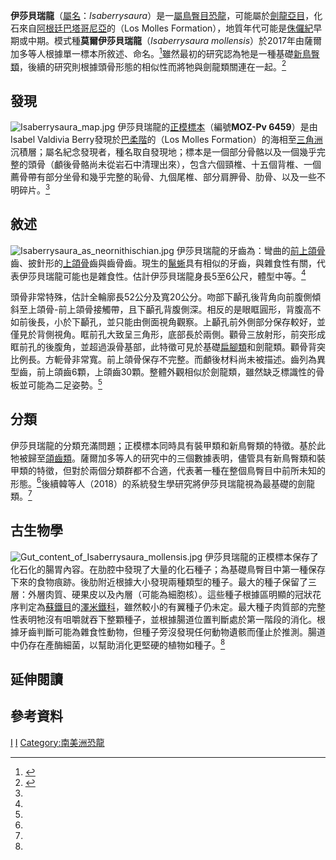 {{Automatic Taxobox
| taxon = Isaberrysaura
| fossil_range = [[巴柔階|巴柔階]]?,~{{Fossil_range|168}}
| image = Isaberrysaura mollensis skull.jpg
| image_width = 250px
| image_caption = 頭骨和牙齒
| authority = Salgado ''et al.'' 2017
| type_species = '''莫爾伊莎貝瑞龍<br>''Isaberrysaura mollensis'''''
| type_species_authority = Salgado ''et al.'' 2017
}}

'''伊莎貝瑞龍'''（[[學名|屬名]]：''Isaberrysaura''）是一[[屬|屬]][[鳥臀目|鳥臀目]][[恐龍|恐龍]]，可能屬於[[劍龍亞目|劍龍亞目]]，化石來自[[阿根廷|阿根廷]][[巴塔哥尼亞|巴塔哥尼亞]]的{{link-en|莫爾斯組|Los Molles Formation}}（Los Molles Formation），地質年代可能是[[侏儸紀|侏儸紀]]早期或中期。模式種'''莫爾伊莎貝瑞龍'''（''Isaberrysaura mollensis''）於2017年由薩爾加多等人根據單一標本所敘述、命名。<ref name="Salgadoetal.2017">{{cite journal|last1=Salgado|first1=Leonardo|last2=Canudo|first2=José I.|last3=Garrido|first3=Alberto C.|last4=Moreno-Azanza|first4=Miguel|last5=Martínez|first5=Leandro C. A.|last6=Coria|first6=Rodolfo A.|last7=Gasca|first7=José M.|title=A new primitive Neornithischian dinosaur from the Jurassic of Patagonia with gut contents|journal=Scientific Reports|date=2017|volume=7|pages=42778|doi=10.1038/srep42778|pmid=28202910|pmc=5311864|bibcode=2017NatSR...742778S}}</ref>雖然最初的研究認為牠是一種基礎[[新鳥臀類|新鳥臀類]]，後續的研究則根據頭骨形態的相似性而將牠與劍龍類關連在一起。<ref name="Hanetal2018">{{Cite journal|author1=Fenglu Han |author2=Catherine A. Forster |author3=Xing Xu |author4=James M. Clark |year=2018 |title=Postcranial anatomy of ''Yinlong downsi'' (Dinosauria: Ceratopsia) from the Upper Jurassic Shishugou Formation of China and the phylogeny of basal ornithischians |journal=Journal of Systematic Palaeontology |volume=16 |issue=14 |pages=1159–1187 |doi=10.1080/14772019.2017.1369185 }}</ref>

==發現==
[[File:Isaberrysaura_map.jpg|thumb]]
伊莎貝瑞龍的[[正模標本|正模標本]]（編號'''MOZ-Pv 6459'''）是由Isabel Valdivia Berry發現於[[巴柔階|巴柔階]]的{{link-en|莫爾斯組|Los Molles Formation}}（Los Molles Formation）的海相至[[三角洲|三角洲]]沉積層；屬名紀念發現者，種名取自發現地；標本是一個部分骨骼以及一個幾乎完整的頭骨（顱後骨骼尚未從岩石中清理出來），包含六個頸椎、十五個背椎、一個薦骨帶有部分坐骨和幾乎完整的恥骨、九個尾椎、部分肩胛骨、肋骨、以及一些不明碎片。<ref name="Salgadoetal.2017"/>

==敘述==
[[File:Isaberrysaura_as_neornithischian.jpg|thumb]] 
伊莎貝瑞龍的牙齒為{{link-en|異型齒|Heterodont}}：彎曲的[[前上頜骨|前上頜骨]]齒、披針形的[[上頜骨|上頜骨]]齒與齒骨齒。現生的[[鬣蜥|鬣蜥]]具有相似的牙齒，與雜食性有關，代表伊莎貝瑞龍可能也是雜食性。估計伊莎貝瑞龍身長5至6公尺，體型中等。<ref name="Salgadoetal.2017"/>

頭骨非常特殊，估計全輪廓長52公分及寬20公分。吻部下顳孔後背角向前腹側傾斜至上頜骨-前上頜骨接觸帶，且下顳孔背腹側深。相反的是眼眶圓形，背腹高不如前後長，小於下顳孔，並只能由側面視角觀察。上顳孔前外側部分保存較好，並僅見於背側視角。眶前孔大致呈三角形，底部長於兩側。顴骨三放射形，前突形成眶前孔的後腹角，並超過淚骨基部，此特徵可見於基礎[[扁腳類|扁腳類]]和劍龍類。顴骨背突比例長。方軛骨非常寬。前上頜骨保存不完整。而顱後材料尚未被描述。齒列為異型齒，前上頜齒6顆，上頜齒30顆。整體外觀相似於劍龍類，雖然缺乏標識性的骨板並可能為二足姿勢。<ref name="Salgadoetal.2017"/>

==分類==
伊莎貝瑞龍的分類充滿問題；正模標本同時具有裝甲類和新鳥臀類的特徵。基於此牠被歸至[[頜齒類|頜齒類]]。薩爾加多等人的研究中的三個數據表明，儘管具有新鳥臀類和裝甲類的特徵，但對於兩個分類群都不合適，代表著一種在整個鳥臀目中前所未知的形態。<ref name="Salgadoetal.2017"/>後續韓等人（2018）的系統發生學研究將伊莎貝瑞龍視為最基礎的劍龍類。<ref name="Hanetal2018"/>

==古生物學==
[[File:Gut_content_of_Isaberrysaura_mollensis.jpg|thumb]]
伊莎貝瑞龍的正模標本保存了化石化的腸胃內容。在肋腔中發現了大量的化石種子；為基礎鳥臀目中第一種保存下來的食物痕跡。後肋附近根據大小發現兩種類型的種子。最大的種子保留了三層：外層肉質{{link-en|外種皮|Sarcotesta}}、硬果皮以及內層（可能為細胞核）。這些種子根據{{link-en|微孔|Micropyle (zoology)}}區明顯的冠狀花序判定為[[蘇鐵目|蘇鐵目]]的[[澤米鐵科|澤米鐵科]]，雖然較小的有翼種子仍未定。最大種子肉質部的完整性表明牠沒有咀嚼就吞下整顆種子，並根據腸道位置判斷處於第一階段的消化。根據牙齒判斷可能為雜食性動物，但種子旁沒發現任何動物遺骸而僅止於推測。腸道中仍存在產酶細菌，以幫助消化更堅硬的植物如種子。<ref name="Salgadoetal.2017"/>

==延伸閱讀==
{{link-en|劍龍類研究歷史|Timeline of stegosaur research}}

==參考資料==
{{reflist}}

{{Thyreophora|S.}}
{{Taxonbar|from=Q28791257}}

[[Category:劍龍亞目|I]]
[[Category:侏羅紀恐龍|I]]
[[Category:南美洲恐龍|Category:南美洲恐龍]]